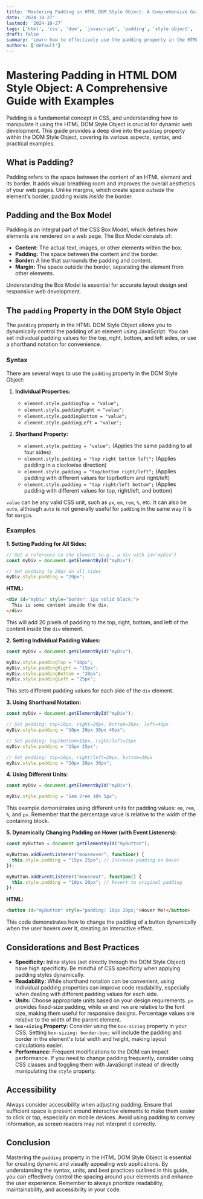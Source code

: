 ```yaml
---
title: 'Mastering Padding in HTML DOM Style Object: A Comprehensive Guide with Examples'
date: '2024-10-27'
lastmod: '2024-10-27'
tags: ['html', 'css', 'dom', 'javascript', 'padding', 'style object', 'web development']
draft: false
summary: 'Learn how to effectively use the padding property in the HTML DOM Style Object to control the space around an element content, including detailed explanations and practical code examples.'
authors: ['default']
---
```


# Mastering Padding in HTML DOM Style Object: A Comprehensive Guide with Examples

Padding is a fundamental concept in CSS, and understanding how to manipulate it using the HTML DOM Style Object is crucial for dynamic web development.  This guide provides a deep dive into the `padding` property within the DOM Style Object, covering its various aspects, syntax, and practical examples.

## What is Padding?

Padding refers to the space between the content of an HTML element and its border. It adds visual breathing room and improves the overall aesthetics of your web pages.  Unlike margins, which create space *outside* the element's border, padding exists *inside* the border.

## Padding and the Box Model

Padding is an integral part of the CSS Box Model, which defines how elements are rendered on a web page. The Box Model consists of:

*   **Content:** The actual text, images, or other elements within the box.
*   **Padding:** The space between the content and the border.
*   **Border:** A line that surrounds the padding and content.
*   **Margin:** The space outside the border, separating the element from other elements.

Understanding the Box Model is essential for accurate layout design and responsive web development.

## The `padding` Property in the DOM Style Object

The `padding` property in the HTML DOM Style Object allows you to dynamically control the padding of an element using JavaScript. You can set individual padding values for the top, right, bottom, and left sides, or use a shorthand notation for convenience.

### Syntax

There are several ways to use the `padding` property in the DOM Style Object:

1.  **Individual Properties:**

    *   `element.style.paddingTop = "value";`
    *   `element.style.paddingRight = "value";`
    *   `element.style.paddingBottom = "value";`
    *   `element.style.paddingLeft = "value";`

2.  **Shorthand Property:**

    *   `element.style.padding = "value";` (Applies the same padding to all four sides)
    *   `element.style.padding = "top right bottom left";` (Applies padding in a clockwise direction)
    *   `element.style.padding = "top/bottom right/left";` (Applies padding with different values for top/bottom and right/left)
    *   `element.style.padding = "top right/left bottom";` (Applies padding with different values for top, right/left, and bottom)

`value` can be any valid CSS unit, such as `px`, `em`, `rem`, `%`, etc.  It can also be `auto`, although `auto` is not generally useful for `padding` in the same way it is for `margin`.

### Examples

**1. Setting Padding for All Sides:**

```javascript
// Get a reference to the element (e.g., a div with id="myDiv")
const myDiv = document.getElementById("myDiv");

// Set padding to 20px on all sides
myDiv.style.padding = "20px";
```

**HTML:**

```html
<div id="myDiv" style="border: 1px solid black;">
  This is some content inside the div.
</div>
```

This will add 20 pixels of padding to the top, right, bottom, and left of the content inside the `div` element.

**2. Setting Individual Padding Values:**

```javascript
const myDiv = document.getElementById("myDiv");

myDiv.style.paddingTop = "10px";
myDiv.style.paddingRight = "15px";
myDiv.style.paddingBottom = "20px";
myDiv.style.paddingLeft = "25px";
```

This sets different padding values for each side of the `div` element.

**3. Using Shorthand Notation:**

```javascript
const myDiv = document.getElementById("myDiv");

// Set padding: top=10px, right=20px, bottom=30px, left=40px
myDiv.style.padding = "10px 20px 30px 40px";

// Set padding: top/bottom=15px, right/left=25px
myDiv.style.padding = "15px 25px";

// Set padding: top=10px, right/left=20px, bottom=30px
myDiv.style.padding = "10px 20px 30px";
```

**4. Using Different Units:**

```javascript
const myDiv = document.getElementById("myDiv");

myDiv.style.padding = "1em 2rem 10% 5px";
```

This example demonstrates using different units for padding values: `em`, `rem`, `%`, and `px`.  Remember that the percentage value is relative to the *width* of the containing block.

**5. Dynamically Changing Padding on Hover (with Event Listeners):**

```javascript
const myButton = document.getElementById("myButton");

myButton.addEventListener("mouseover", function() {
  this.style.padding = "15px 25px"; // Increase padding on hover
});

myButton.addEventListener("mouseout", function() {
  this.style.padding = "10px 20px"; // Revert to original padding
});
```

**HTML:**

```html
<button id="myButton" style="padding: 10px 20px;">Hover Me!</button>
```

This code demonstrates how to change the padding of a button dynamically when the user hovers over it, creating an interactive effect.

## Considerations and Best Practices

*   **Specificity:**  Inline styles (set directly through the DOM Style Object) have high specificity. Be mindful of CSS specificity when applying padding styles dynamically.
*   **Readability:**  While shorthand notation can be convenient, using individual padding properties can improve code readability, especially when dealing with different padding values for each side.
*   **Units:** Choose appropriate units based on your design requirements. `px` provides fixed-size padding, while `em` and `rem` are relative to the font size, making them useful for responsive designs. Percentage values are relative to the width of the parent element.
*   **`box-sizing` Property:**  Consider using the `box-sizing` property in your CSS. Setting `box-sizing: border-box;` will include the padding and border in the element's total width and height, making layout calculations easier.
*   **Performance:** Frequent modifications to the DOM can impact performance. If you need to change padding frequently, consider using CSS classes and toggling them with JavaScript instead of directly manipulating the `style` property.

## Accessibility

Always consider accessibility when adjusting padding. Ensure that sufficient space is present around interactive elements to make them easier to click or tap, especially on mobile devices.  Avoid using padding to convey information, as screen readers may not interpret it correctly.

## Conclusion

Mastering the `padding` property in the HTML DOM Style Object is essential for creating dynamic and visually appealing web applications.  By understanding the syntax, units, and best practices outlined in this guide, you can effectively control the spacing around your elements and enhance the user experience. Remember to always prioritize readability, maintainability, and accessibility in your code.